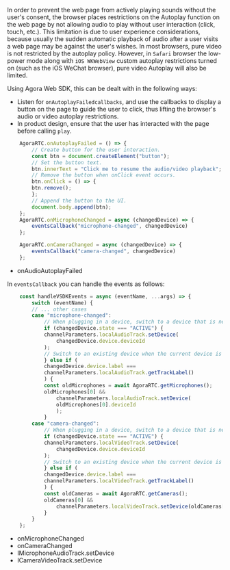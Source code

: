 <PlatformWrapper platform="web">

In order to prevent the web page from actively playing sounds without the user's consent, the browser places restrictions on the Autoplay function on the web page by not allowing audio to play without user interaction (click, touch, etc.). This limitation is due to user experience considerations, because usually the sudden automatic playback of audio after a user visits a web page may be against the user's wishes. In most browsers, pure video is not restricted by the autoplay policy. However, in `Safari` browser the low-power mode along with `iOS WKWebView` custom autoplay restrictions turned on (such as the iOS WeChat browser), pure video Autoplay will also be limited.

Using Agora Web SDK, this can be dealt with in the following ways:

- Listen for `onAutoplayFailedcallbacks`, and use the callbacks to display a button on the page to guide the user to click, thus lifting the browser's audio or video autoplay restrictions.
- In product design, ensure that the user has interacted with the page before calling `play`.

```javascript
    AgoraRTC.onAutoplayFailed = () => {
        // Create button for the user interaction.
        const btn = document.createElement("button");
        // Set the button text.
        btn.innerText = "Click me to resume the audio/video playback";
        // Remove the button when onClick event occurs.
        btn.onClick = () => {
        btn.remove();
        };
        // Append the button to the UI.
        document.body.append(btn);
    };
    AgoraRTC.onMicrophoneChanged = async (changedDevice) => {
        eventsCallback("microphone-changed", changedDevice)
    };

    AgoraRTC.onCameraChanged = async (changedDevice) => {
        eventsCallback("camera-changed", changedDevice)
    };
```
- <Link to="{{Global.API_REF_WEB_ROOT}}/interfaces/iagorartc.html#onaudioautoplayfailed">onAudioAutoplayFailed</Link>

In `eventsCallback` you can handle the events as follows:

```javascript
    const handleVSDKEvents = async (eventName, ...args) => {
        switch (eventName) {
        // ... other cases
        case "microphone-changed":
            // When plugging in a device, switch to a device that is newly plugged in.
            if (changedDevice.state === "ACTIVE") {
            channelParameters.localAudioTrack.setDevice(
                changedDevice.device.deviceId
            );
            // Switch to an existing device when the current device is unplugged.
            } else if (
            changedDevice.device.label ===
            channelParameters.localAudioTrack.getTrackLabel()
            ) {
            const oldMicrophones = await AgoraRTC.getMicrophones();
            oldMicrophones[0] &&
                channelParameters.localAudioTrack.setDevice(
                oldMicrophones[0].deviceId
                );
            }
        case "camera-changed":
            // When plugging in a device, switch to a device that is newly plugged in.
            if (changedDevice.state === "ACTIVE") {
            channelParameters.localVideoTrack.setDevice(
                changedDevice.device.deviceId
            );
            // Switch to an existing device when the current device is unplugged.
            } else if (
            changedDevice.device.label ===
            channelParameters.localVideoTrack.getTrackLabel()
            ) {
            const oldCameras = await AgoraRTC.getCameras();
            oldCameras[0] &&
                channelParameters.localVideoTrack.setDevice(oldCameras[0].deviceId);
            }
        }
    };
```
- <Link to="{{Global.API_REF_WEB_ROOT}}/interfaces/iagorartc.html#onmicrophonechanged">onMicrophoneChanged</Link>
- <Link to="{{Global.API_REF_WEB_ROOT}}/interfaces/iagorartc.html#oncamerachanged">onCameraChanged</Link>
- <Link to="{{Global.API_REF_WEB_ROOT}}/interfaces/imicrophoneaudiotrack.html#setdevice">IMicrophoneAudioTrack.setDevice</Link>
- <Link to="{{Global.API_REF_WEB_ROOT}}/interfaces/icameravideotrack.html#setdevice">ICameraVideoTrack.setDevice</Link>

</PlatformWrapper>
